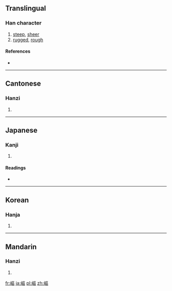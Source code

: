 {{also|岖}}
==Translingual==

===Han character===
{{Han char|rn=46|rad=山|as=11|sn=14|four=2171<sub>6</sub>|canj=山尸口口 (USRR)}}

# [[steep]], [[sheer]]
# [[rugged]], [[rough]]

====References====
* {{Han ref|kx=0318.430|dkj=08426|dj=0619.100|hdz=10793.090|uh=5D87|ud=23943|bh=B9F2|bd=47602}}

----

==Cantonese==

===Hanzi===
{{yue-hanzi|jyut=|y=keui1|sim=岖}}

# {{defn|Cantonese|sort=山11}}

----

==Japanese==

===Kanji===
{{ja-kanji|grade=|rs=山11}}

# {{defn|Japanese|sort=山11}}

====Readings====
* {{ja-readings|on=[[く]] (ku)|kun=[[けわしい]] (kewashii)}}

----

==Korean==

===Hanja===
{{ko-hanja|hangeul=구|rv=gu|mr=ku}}

# {{defn|Korean|sort=山11}}

----

==Mandarin==

===Hanzi===
{{cmn-hanzi|sim=岖|pin=[[qū]] ([[qu1]])|wg=ch'ü<sup>1</sup>}}

# {{defn|Mandarin|sort=山11}}

[[fr:嶇]]
[[ja:嶇]]
[[pl:嶇]]
[[zh:嶇]]